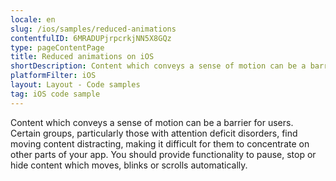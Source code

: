 ```yaml
---
locale: en
slug: /ios/samples/reduced-animations
contentfulID: 6MRADUPjrpcrkjNN5X8GQz
type: pageContentPage
title: Reduced animations on iOS
shortDescription: Content which conveys a sense of motion can be a barrier for users.
platformFilter: iOS
layout: Layout - Code samples
tag: iOS code sample
---
```


Content which conveys a sense of motion can be a barrier for users. Certain groups, particularly those with attention deficit disorders, find moving content distracting, making it difficult for them to concentrate on other parts of your app. You should provide functionality to pause, stop or hide content which moves, blinks or scrolls automatically.

<CodeSample id="screen-animations" locale="en" platform="ios"/>